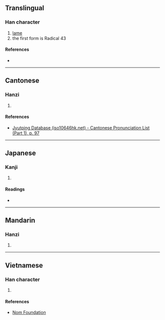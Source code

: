 {{character info/new}}
{{also|尢}}
==Translingual==
{{stroke order|type=animate}}

===Han character===
{{Han char|rn=43|rad=尢|as=00|sn=4|var=1|four=|canj=CHU|ids=⿱八儿}}

# [[lame]]
# the first form is Radical 43

====References====
* {{Han ref|kx=0298.021|dkj=07540|dj=0593.020|hdz=10551.130|uh=5C23|ud=23587}}

----

==Cantonese==

===Hanzi===
{{yue-hanzi|jyut=[[wong1]]|y=wong1}}

# {{defn|lang=yue|sort=尢00}}

====References====
* [http://www.iso10646hk.net/jp/document/download.jsp Jyutping Database (iso10646hk.net) - Cantonese Pronunciation List (Part 1), p. 97]

----

==Japanese==

===Kanji===
{{ja-kanji|grade=|rs=尢00}}

# {{defn|lang=ja|sort=尢00}}

====Readings====
* {{ja-readings|on=[[おう]] (ō)|kun=[[まげあし]] (mageashi)}}

----

==Mandarin==

===Hanzi===
{{cmn-hanzi|pin=[[wāng]] ([[wang1]]), [[méng]] ([[meng2]]), [[páng]] ([[pang2]])|wg=wang<sup>1</sup>, meng<sup>2</sup>, p'ang<sup>2</sup>}}

# {{defn|lang=cmn|sort=尢00}}

----

==Vietnamese==

===Han character===
{{vi-readings|rs=尢00|hanviet=uông}}

# {{defn|lang=vi|sort=尢00}}

====References====
* [http://nomfoundation.org/common/nom_details.php?codepoint=5c23 Nom Foundation]

[[Category:CJKV radicals| ]]